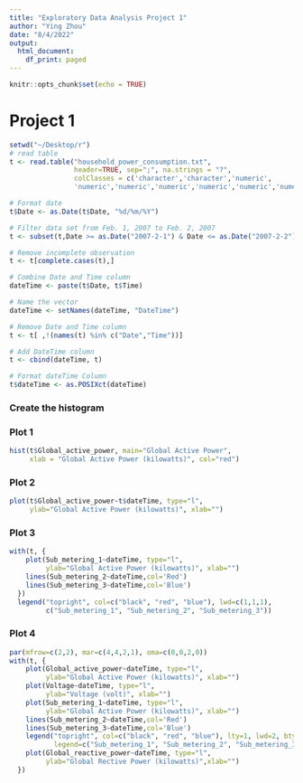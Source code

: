 ```yaml
---
title: "Exploratory Data Analysis Project 1"
author: "Ying Zhou"
date: "8/4/2022"
output:
  html_document:
    df_print: paged
---
```


```r
knitr::opts_chunk$set(echo = TRUE)
```

# Project 1
```r
setwd("~/Desktop/r")
# read table
t <- read.table("household_power_consumption.txt", 
                header=TRUE, sep=";", na.strings = "?", 
                colClasses = c('character','character','numeric',
                'numeric','numeric','numeric','numeric','numeric','numeric'))

# Format date 
t$Date <- as.Date(t$Date, "%d/%m/%Y")

# Filter data set from Feb. 1, 2007 to Feb. 2, 2007
t <- subset(t,Date >= as.Date("2007-2-1") & Date <= as.Date("2007-2-2"))

# Remove incomplete observation
t <- t[complete.cases(t),]

# Combine Date and Time column
dateTime <- paste(t$Date, t$Time)

# Name the vector
dateTime <- setNames(dateTime, "DateTime")

# Remove Date and Time column
t <- t[ ,!(names(t) %in% c("Date","Time"))]

# Add DateTime column
t <- cbind(dateTime, t)

# Format dateTime Column
t$dateTime <- as.POSIXct(dateTime)
```
### Create the histogram
### Plot 1
```r
hist(t$Global_active_power, main="Global Active Power", 
     xlab = "Global Active Power (kilowatts)", col="red")
```

### Plot 2
```r
plot(t$Global_active_power~t$dateTime, type="l", 
     ylab="Global Active Power (kilowatts)", xlab="")
```

### Plot 3
```r
with(t, {
    plot(Sub_metering_1~dateTime, type="l",
         ylab="Global Active Power (kilowatts)", xlab="")
    lines(Sub_metering_2~dateTime,col='Red')
    lines(Sub_metering_3~dateTime,col='Blue')
  })
  legend("topright", col=c("black", "red", "blue"), lwd=c(1,1,1), 
         c("Sub_metering_1", "Sub_metering_2", "Sub_metering_3"))
```

### Plot 4
```r
par(mfrow=c(2,2), mar=c(4,4,2,1), oma=c(0,0,2,0))
with(t, {
    plot(Global_active_power~dateTime, type="l", 
         ylab="Global Active Power (kilowatts)", xlab="")
    plot(Voltage~dateTime, type="l", 
         ylab="Voltage (volt)", xlab="")
    plot(Sub_metering_1~dateTime, type="l", 
         ylab="Global Active Power (kilowatts)", xlab="")
    lines(Sub_metering_2~dateTime,col='Red')
    lines(Sub_metering_3~dateTime,col='Blue')
    legend("topright", col=c("black", "red", "blue"), lty=1, lwd=2, bty="n",
           legend=c("Sub_metering_1", "Sub_metering_2", "Sub_metering_3"))
    plot(Global_reactive_power~dateTime, type="l", 
         ylab="Global Rective Power (kilowatts)",xlab="")
  })
```

